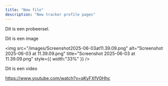 ```yaml
---
title: "New file"
description: "New tracker profile pages"
---
```


Dit is een probeersel. 

Dit is een image

<img
  src="/images/Screenshot2025-06-03at11.39.09.png"
  alt="Screenshot 2025-06-03 at 11.39.09.png"
  title="Screenshot 2025-06-03 at 11.39.09.png"
  style={{ width:"33%" }}
/>

Dit is een video

https://www.youtube.com/watch?v=qKyFXfV0Hhc